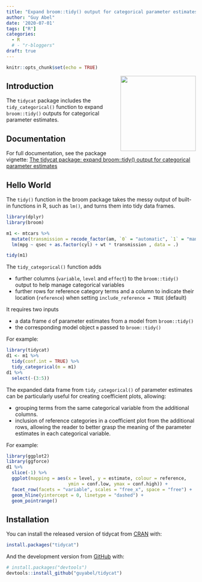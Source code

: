 ```yaml
---
title: "Expand broom::tidy() output for categorical parameter estimates"
author: "Guy Abel"
date: '2020-07-01'
tags: ["R"]
categories: 
  - R
  # - "r-bloggers"
draft: true
---
```


```r
knitr::opts_chunk$set(echo = TRUE)
```

<div><img src="/img/tidycat.png" width="200px" align="right"></div>

## Introduction

The `tidycat` package includes the `tidy_categorical()` function to expand `broom::tidy()` outputs for categorical parameter estimates.

## Documentation

For full documentation, see the package vignette: [The tidycat package: expand broom::tidy() output for categorical parameter estimates](https://cran.r-project.org/web/packages/tidycat/vignettes/intro.html)
    
## Hello World

The `tidy()` function in the broom package takes the messy output of built-in functions in R, such as `lm()`, and turns them into tidy data frames.

```r
library(dplyr)
library(broom)

m1 <- mtcars %>%
  mutate(transmission = recode_factor(am, `0` = "automatic", `1` = "manual")) %>%
  lm(mpg ~ qsec + as.factor(cyl) + wt * transmission , data = .)

tidy(m1)
```

The `tidy_categorical()` function adds 

  - further columns (`variable`, `level` and `effect`) to the `broom::tidy()` output to help manage categorical variables
  - further rows for reference category terms and a column to indicate their location (`reference`) when setting `include_reference = TRUE` (default)

It requires two inputs

  - a data frame `d` of parameter estimates from a model from `broom::tidy()`
  - the corresponding model object `m` passed to `broom::tidy()`

For example:    
```r
library(tidycat)
d1 <- m1 %>%
  tidy(conf.int = TRUE) %>%
  tidy_categorical(m = m1)
d1 %>%
  select(-(3:5))
```

The expanded data frame from `tidy_categorical()` of parameter estimates can be particularly useful for creating coefficient plots, allowing:

  - grouping terms from the same categorical variable from the additional columns.
  - inclusion of reference categories in a coefficient plot from the additional rows, allowing the reader to better grasp the meaning of the parameter estimates in each categorical variable.

For example:

```r
library(ggplot2)
library(ggforce)
d1 %>%
  slice(-1) %>%
  ggplot(mapping = aes(x = level, y = estimate, colour = reference,
                       ymin = conf.low, ymax = conf.high)) +
  facet_row(facets = "variable", scales = "free_x", space = "free") +
  geom_hline(yintercept = 0, linetype = "dashed") +
  geom_pointrange()
```

## Installation

You can install the released version of tidycat from [CRAN](https://CRAN.R-project.org) with:

``` r
install.packages("tidycat")
```

And the development version from [GitHub](https://github.com/) with:

``` r
# install.packages("devtools")
devtools::install_github("guyabel/tidycat")
```
